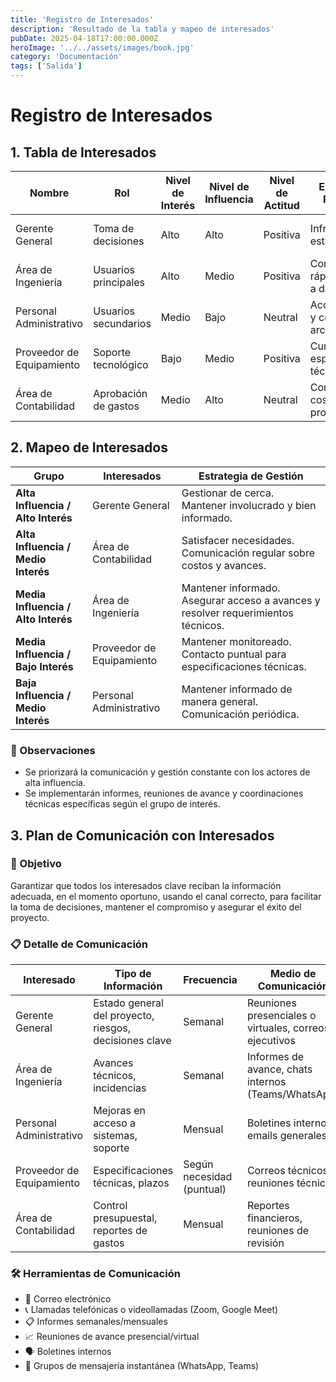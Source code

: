 ```yaml
---
title: 'Registro de Interesados'
description: 'Resultado de la tabla y mapeo de interesados'
pubDate: 2025-04-18T17:00:00.000Z
heroImage: '../../assets/images/book.jpg'
category: 'Documentación'
tags: ['Salida']
---
```


# Registro de Interesados

## 1. Tabla de Interesados

| Nombre                    | Rol                  | Nivel de Interés | Nivel de Influencia | Nivel de Actitud | Expectativas Principales                  | Estrategia de Comunicación        |
| ------------------------- | -------------------- | ---------------- | ------------------- | ---------------- | ----------------------------------------- | --------------------------------- |
| Gerente General           | Toma de decisiones   | Alto             | Alto                | Positiva         | Infraestructura estable y segura          | Comunicación directa y constante  |
| Área de Ingeniería        | Usuarios principales | Alto             | Medio               | Positiva         | Conectividad rápida y acceso a datos      | Informes de avance semanales      |
| Personal Administrativo   | Usuarios secundarios | Medio            | Bajo                | Neutral          | Acceso sencillo y confiable a archivos    | Comunicación general mensual      |
| Proveedor de Equipamiento | Soporte tecnológico  | Bajo             | Medio               | Positiva         | Cumplimiento de especificaciones técnicas | Coordinaciones técnicas puntuales |
| Área de Contabilidad      | Aprobación de gastos | Medio            | Alto                | Neutral          | Control de costos del proyecto            | Reportes financieros periódicos   |

## 2. Mapeo de Interesados

| Grupo                               | Interesados               | Estrategia de Gestión                                                             |
| ----------------------------------- | ------------------------- | --------------------------------------------------------------------------------- |
| **Alta Influencia / Alto Interés**  | Gerente General           | Gestionar de cerca. Mantener involucrado y bien informado.                        |
| **Alta Influencia / Medio Interés** | Área de Contabilidad      | Satisfacer necesidades. Comunicación regular sobre costos y avances.              |
| **Media Influencia / Alto Interés** | Área de Ingeniería        | Mantener informado. Asegurar acceso a avances y resolver requerimientos técnicos. |
| **Media Influencia / Bajo Interés** | Proveedor de Equipamiento | Mantener monitoreado. Contacto puntual para especificaciones técnicas.            |
| **Baja Influencia / Medio Interés** | Personal Administrativo   | Mantener informado de manera general. Comunicación periódica.                     |

### 🎯 Observaciones

- Se priorizará la comunicación y gestión constante con los actores de alta influencia.
- Se implementarán informes, reuniones de avance y coordinaciones técnicas específicas según el grupo de interés.

## 3. Plan de Comunicación con Interesados

### 🎯 Objetivo

Garantizar que todos los interesados clave reciban la información adecuada, en el momento oportuno, usando el canal correcto, para facilitar la toma de decisiones, mantener el compromiso y asegurar el éxito del proyecto.

### 📋 Detalle de Comunicación

| Interesado                | Tipo de Información                                    | Frecuencia                | Medio de Comunicación                                  | Responsable   |
| ------------------------- | ------------------------------------------------------ | ------------------------- | ------------------------------------------------------ | ------------- |
| Gerente General           | Estado general del proyecto, riesgos, decisiones clave | Semanal                   | Reuniones presenciales o virtuales, correos ejecutivos | Product Owner |
| Área de Ingeniería        | Avances técnicos, incidencias                          | Semanal                   | Informes de avance, chats internos (Teams/WhatsApp)    | Developers    |
| Personal Administrativo   | Mejoras en acceso a sistemas, soporte                  | Mensual                   | Boletines internos, emails generales                   | Scrum Master  |
| Proveedor de Equipamiento | Especificaciones técnicas, plazos                      | Según necesidad (puntual) | Correos técnicos, reuniones técnicas                   | Developers    |
| Área de Contabilidad      | Control presupuestal, reportes de gastos               | Mensual                   | Reportes financieros, reuniones de revisión            | Product Owner |

### 🛠️ Herramientas de Comunicación

- 📧 Correo electrónico
- 📞 Llamadas telefónicas o videollamadas (Zoom, Google Meet)
- 📋 Informes semanales/mensuales
- 📈 Reuniones de avance presencial/virtual
- 🗣️ Boletines internos
- 💬 Grupos de mensajería instantánea (WhatsApp, Teams)
